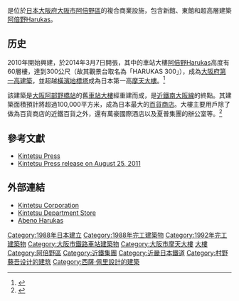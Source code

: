 {{Infobox building
| building_name       = 阿倍野橋車站大樓新館（阿倍野Harukas Wing館）
| native_building_name= 阿倍野橋ターミナルビル新館（あべのハルカス・ウイング館）
| image               = ABENO HARUKAS of March 7, 2014 (2).JPG
| image_size          = 250px
| caption             = Wing館（下）與[[阿倍野Harukas|阿倍野Harukas]]（上）
| address             = [[大阪府|大阪府]][[大阪市|大阪市]][[阿倍野區|阿倍野區]]{{link-ja|金塚地區|金塚地区|阿倍野筋}}1丁目1番43号
| owner               = [[近畿日本鐵道|近畿日本鐵道]]
| start_date          = 1983年3月
| completion_date     = 1988年11月11日
| height              = 54公尺
| floor_count         = 地上10層、地下4層、塔屋3層
| architect           = [[村野藤吾|村野藤吾]]
}}
{{Infobox building
| building_name       = 阿倍野橋車站大樓東館
| native_building_name= 阿倍野橋ターミナルビル東館
| image               =
| image_size          =
| caption             =
| address             = [[大阪府|大阪府]][[大阪市|大阪市]][[阿倍野區|阿倍野區]]{{link-ja|金塚地區|金塚地区|阿倍野筋}}1丁目1番43号
| owner               = [[近畿日本鐵道|近畿日本鐵道]]
| completion_date     = 1992年7月31日
| floor_count         = 地上17層、地下1層
}}
{{Nihongo|'''阿倍野橋車站大樓'''|阿倍野橋ターミナルビル}}是位於[[日本|日本]][[大阪府|大阪府]][[大阪市|大阪市]][[阿倍野區|阿倍野區]]的複合商業設施，包含新館、東館和超高層建築[[阿倍野Harukas|阿倍野Harukas]]。

==历史==
2010年開始興建，於2014年3月7日開張，其中的車站大樓[[阿倍野Harukas|阿倍野Harukas]]高度有60層樓，達到300公尺（故其觀景台取名為「HARUKAS 300」），成為[[大阪摩天大樓列表|大阪府第一高建築]]，並超越[[橫濱地標塔|橫濱地標塔]]成為日本第一高[[摩天大樓|摩天大樓]]。<ref name="Tallest high-rise nears completion">{{cite web | url=http://www.japantimes.co.jp/news/2013/10/23/business/tallest-high-rise-nears-completion/#.UnoXmb-lf-k | title=Tallest high-rise nears completion | work=[[The_Japan_Times|The Japan Times]] | date=23 October 2013 | accessdate=6 November 2013 | archive-date=2021-04-28 | archive-url=https://web.archive.org/web/20210428022114/https://www.japantimes.co.jp/news/2013/10/23/business/tallest-high-rise-nears-completion/#.UnoXmb-lf-k | dead-url=no }}</ref>

該建築是[[大阪阿部野橋站|大阪阿部野橋站]]的舊[[車站大樓|車站大樓]]經重建而成，是[[近鐵南大阪線|近鐵南大阪線]]的終點。其建築面積預計將超過100,000平方米，成為日本最大的[[百貨商店|百貨商店]]。大樓主要用戶除了做為百貨商店的近鐵百貨之外，還有萬豪國際酒店以及夏普集團的辦公室等。<ref>{{cite web | url=http://the-japan-news.com/news/article/0000769876 | title=Osaka dept stores locked in scrap for survival | publisher=[[The_Yomiuri_Shimbun|The Yomiuri Shimbun]] | work=[[Yomiuri_Shimbun|The Japan News]] | date=5 November 2013 | accessdate=6 November 2013 | author=Nagata, Takeshi and Takahashi, Kentaro | archive-date=2013-11-12 | archive-url=https://web.archive.org/web/20131112133007/http://the-japan-news.com/news/article/0000769876 | dead-url=no }}</ref>

==參考文獻==
* [http://www.kintetsu.jp/news/files/abeno20070808.pdf Kintetsu Press] {{Wayback|url=http://www.kintetsu.jp/news/files/abeno20070808.pdf |date=20201220022608 }} {{ja icon}}
* [http://www.kintetsu.jp/news/files/abenoharukas0825.pdf Kintetsu Press release on August 25, 2011] {{Wayback|url=http://www.kintetsu.jp/news/files/abenoharukas0825.pdf |date=20201128042702 }} {{ja icon}}
{{Reflist}}

==外部連結==
*[http://www.kintetsu.jp/ Kintetsu Corporation] {{Wayback|url=http://www.kintetsu.jp/ |date=20210130031157 }}
*[http://www.d-kintetsu.co.jp/ Kintetsu Department Store] {{Wayback|url=http://www.d-kintetsu.co.jp/ |date=20210515044546 }} {{ja icon}}
*[http://www.abenoharukas-300.jp/en/ Abeno Harukas] {{Wayback|url=http://www.abenoharukas-300.jp/en/ |date=20160104231122 }}
{{天王寺站和大阪阿部野橋站周邊設施}}
{{Supertall skyscrapers | under-construction}}
[[Category:1988年日本建立|Category:1988年日本建立]]
[[Category:1988年完工建築物|Category:1988年完工建築物]]
[[Category:1992年完工建築物|Category:1992年完工建築物]]
[[Category:大阪市鐵路車站建築物|Category:大阪市鐵路車站建築物]]
[[Category:大阪市摩天大樓|Category:大阪市摩天大樓]]
[[Category:天王寺、阿倍野|大樓]]
[[Category:阿倍野區|Category:阿倍野區]]
[[Category:近鐵集團|Category:近鐵集團]]
[[Category:近畿日本鐵道|Category:近畿日本鐵道]]
[[Category:村野藤吾设计的建筑|Category:村野藤吾设计的建筑]]
[[Category:西薩·佩里設計的建築|Category:西薩·佩里設計的建築]]